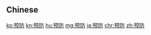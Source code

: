 {{also|預防}}
==Chinese==
{{zh-see|預防}}

[[ko:预防]]
[[kn:预防]]
[[hu:预防]]
[[mg:预防]]
[[ja:预防]]
[[chr:预防]]
[[zh:预防]]